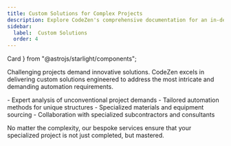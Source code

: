```yaml
---
title: Custom Solutions for Complex Projects
description: Explore CodeZen's comprehensive documentation for an in-depth look at our premium tools and automation services. 
sidebar:
  label:  Custom Solutions
  order: 4
---
```


  Card
} from "@astrojs/starlight/components";

Challenging projects demand innovative solutions. CodeZen excels in delivering custom solutions engineered to address the most intricate and demanding automation requirements.

<Card title="Our custom services provide:" icon="puzzle">
  - Expert analysis of unconventional project demands
  - Tailored automation methods for unique structures
  - Specialized materials and equipment sourcing
  - Collaboration with specialized subcontractors and consultants
</Card>

No matter the complexity, our bespoke services ensure that your specialized project is not just completed, but mastered.